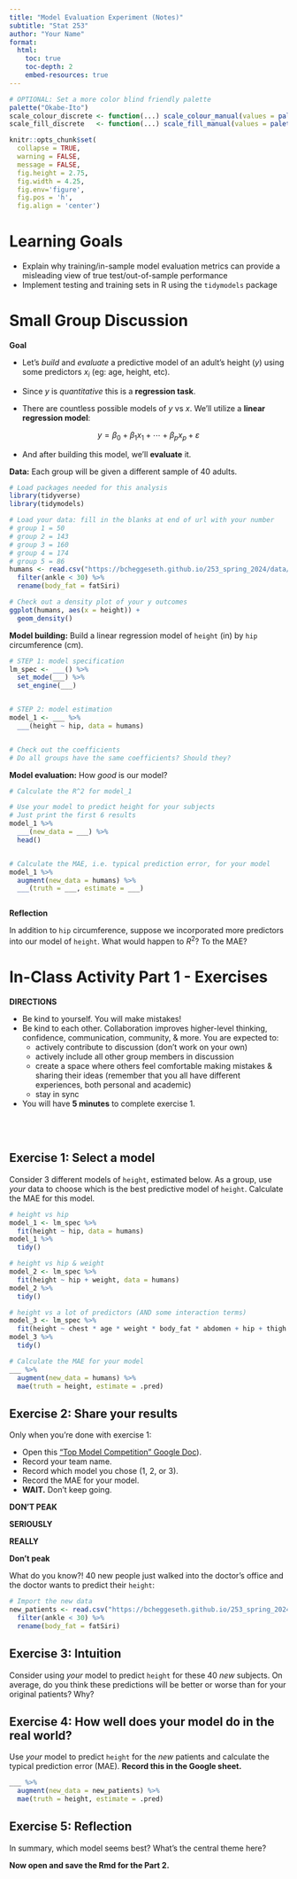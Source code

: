 ```yaml
---
title: "Model Evaluation Experiment (Notes)"
subtitle: "Stat 253"
author: "Your Name"
format:
  html:
    toc: true
    toc-depth: 2
    embed-resources: true
---
```


```r
# OPTIONAL: Set a more color blind friendly palette 
palette("Okabe-Ito")
scale_colour_discrete <- function(...) scale_colour_manual(values = palette())
scale_fill_discrete   <- function(...) scale_fill_manual(values = palette())

knitr::opts_chunk$set(
  collapse = TRUE, 
  warning = FALSE,
  message = FALSE,
  fig.height = 2.75, 
  fig.width = 4.25,
  fig.env='figure',
  fig.pos = 'h',
  fig.align = 'center')
```



# Learning Goals {-}

- Explain why training/in-sample model evaluation metrics can provide a misleading view of true test/out-of-sample performance
- Implement testing and training sets in R using the `tidymodels` package




# Small Group Discussion {-}


**Goal**

- Let's *build* and *evaluate* a predictive model of an adult's height ($y$) using some predictors $x_i$ (eg: age, height, etc).

- Since $y$ is *quantitative* this is a **regression task**.

- There are countless possible models of $y$ vs $x$. We'll utilize a **linear regression model**:

$$y = \beta_0 + \beta_1 x_1 + \cdots + \beta_p x_p + \varepsilon$$

- And after building this model, we'll **evaluate** it.





**Data:** Each group will be given a different sample of 40 adults.

```r
# Load packages needed for this analysis
library(tidyverse)
library(tidymodels)
```

```r
# Load your data: fill in the blanks at end of url with your number
# group 1 = 50
# group 2 = 143
# group 3 = 160
# group 4 = 174
# group 5 = 86
humans <- read.csv("https://bcheggeseth.github.io/253_spring_2024/data/bodyfat___.csv") %>% 
  filter(ankle < 30) %>% 
  rename(body_fat = fatSiri)
```

```r
# Check out a density plot of your y outcomes
ggplot(humans, aes(x = height)) + 
  geom_density()
```




**Model building:** Build a linear regression model of `height` (in) by `hip` circumference (cm).

```r
# STEP 1: model specification
lm_spec <- ___() %>% 
  set_mode(___) %>% 
  set_engine(___)
```

```r

```

```r
# STEP 2: model estimation
model_1 <- ___ %>% 
  ___(height ~ hip, data = humans)
```

```r

```

```r
# Check out the coefficients
# Do all groups have the same coefficients? Should they?

```



**Model evaluation:** How *good* is our model?

```r
# Calculate the R^2 for model_1

```

```r
# Use your model to predict height for your subjects
# Just print the first 6 results
model_1 %>% 
  ___(new_data = ___) %>% 
  head()
```

```r

```

```r
# Calculate the MAE, i.e. typical prediction error, for your model
model_1 %>% 
  augment(new_data = humans) %>% 
  ___(truth = ___, estimate = ___)
```

```r

```






**Reflection**

In addition to `hip` circumference, suppose we incorporated more predictors into our model of `height`. What would happen to $R^2$? To the MAE?




# In-Class Activity Part 1 - Exercises {-}

**DIRECTIONS**

- Be kind to yourself. You will make mistakes!
- Be kind to each other. Collaboration improves higher-level thinking, confidence, communication, community, & more. You are expected to:
    - actively contribute to discussion (don't work on your own)
    - actively include all other group members in discussion
    - create a space where others feel comfortable making mistakes & sharing their ideas (remember that you all have different experiences, both personal and academic)
    - stay in sync
- You will have **5 minutes** to complete exercise 1.

    

\
\


## Exercise 1: Select a model

Consider 3 different models of `height`, estimated below. As a group, use *your* data to choose which is the best predictive model of `height`. Calculate the MAE for this model.

```r
# height vs hip
model_1 <- lm_spec %>% 
  fit(height ~ hip, data = humans)
model_1 %>% 
  tidy()
```

```r
# height vs hip & weight
model_2 <- lm_spec %>% 
  fit(height ~ hip + weight, data = humans)
model_2 %>% 
  tidy()
```

```r
# height vs a lot of predictors (AND some interaction terms)
model_3 <- lm_spec %>% 
  fit(height ~ chest * age * weight * body_fat * abdomen + hip + thigh + knee + ankle + biceps + forearm + wrist, data = humans)
model_3 %>% 
  tidy()
```

```r
# Calculate the MAE for your model
___ %>% 
  augment(new_data = humans) %>% 
  mae(truth = height, estimate = .pred)
```





## Exercise 2: Share your results

Only when you're done with exercise 1:       

- Open this ["Top Model Competition" Google Doc](https://docs.google.com/spreadsheets/d/1DL1YadxFDV1o_pPHyST8u8QEyUKbjTRX1LH2NzhVtYU/edit?usp=sharing)).
- Record your team name.
- Record which model you chose (1, 2, or 3).
- Record the MAE for your model.
- **WAIT.** Don't keep going.














































































**DON'T PEAK**




























**SERIOUSLY**





























**REALLY**











































**Don't peak**

What do you know?! 40 new people just walked into the doctor's office and the doctor wants to predict their `height`:

```r
# Import the new data
new_patients <- read.csv("https://bcheggeseth.github.io/253_spring_2024/data/bodyfat182.csv") %>% 
  filter(ankle < 30) %>% 
  rename(body_fat = fatSiri)
```





## Exercise 3: Intuition

Consider using *your* model to predict `height` for these 40 *new* subjects. On average, do you think these predictions will be better or worse than for your original patients? Why?








## Exercise 4: How well does your model do in the real world?

Use *your* model to predict `height` for the *new* patients and calculate the typical prediction error (MAE). **Record this in the Google sheet.**
    
```r
___ %>% 
  augment(new_data = new_patients) %>% 
  mae(truth = height, estimate = .pred)
```









## Exercise 5: Reflection

In summary, which model seems best? What's the central theme here?




**Now open and save the Rmd for the Part 2. **



